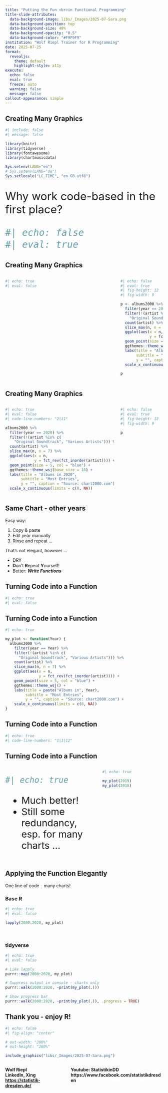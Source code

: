 ```yaml
---
title: "Putting the Fun <br>in Functional Programming"
title-slide-attributes: 
  data-background-image: libs/_Images/2025-07-Sara.png
  data-background-position: top
  data-background-size: 40%
  data-background-opacity: "0.5"
  data-background-color: "#F9F9F9"
institution: "Wolf Riepl Trainer for R Programming"
date: 2025-07-25
format: 
  revealjs:
    theme: default
    highlight-style: a11y
execute:
  echo: false
  eval: true
  freeze: auto
  warning: false
  message: false
callout-appearance: simple
---
```


## Creating Many Graphics

```r
#| include: false
#| message: false

library(knitr)
library(tidyverse)
library(fontawesome)
library(chartmusicdata)

Sys.setenv(LANG="en")
# Sys.setenv(LANG="de")
Sys.setlocale("LC_TIME", "en_GB.utf8")
```

::: {style="font-size: 2.2rem"}

Why work code-based in the first place?

```r
#| echo: false
#| eval: true
```

:::


## Creating Many Graphics

:::: columns
::: {.column style="width: 72%"}

```r
#| echo: true
#| eval: false
```

:::

::: {.column style="width: 28%"}

```r
#| echo: false
#| eval: true
#| fig-height: 12
#| fig-width: 9

p <- albums2000 %>% 
  filter(year == 2020) %>%
  filter(!(artist %in% c(
    "Original Soundtrack", "Various Artists"))) %>%
  count(artist) %>% 
  slice_max(n, n = 7) %>% 
  ggplot(aes(x = n, 
             y = fct_rev(fct_inorder(artist)))) +
  geom_point(size = 5, col = "blue") +
  ggthemes::theme_wsj(base_size = 24) +
  labs(title = "Albums in 2020",
       subtitle = "Most Entries",
       y = "", caption = "Source: chart2000.com") +
  scale_x_continuous(limits = c(0, NA))

p
```

:::
::::


## Creating Many Graphics

:::: columns
::: {.column style="width: 72%"}

```r
#| echo: true
#| eval: false
#| code-line-numbers: "2|11"

albums2000 %>% 
  filter(year == 2020) %>%
  filter(!(artist %in% c(
    "Original Soundtrack", "Various Artists"))) %>%
  count(artist) %>% 
  slice_max(n, n = 7) %>% 
  ggplot(aes(x = n, 
             y = fct_rev(fct_inorder(artist)))) +
  geom_point(size = 5, col = "blue") +
  ggthemes::theme_wsj(base_size = 18) +
  labs(title = "Albums in 2020",
       subtitle = "Most Entries",
       y = "", caption = "Source: chart2000.com") +
  scale_x_continuous(limits = c(0, NA))

```

:::

::: {.column style="width: 28%"}

```r
#| echo: false
#| eval: true
#| fig-height: 12
#| fig-width: 9

p
```

:::
::::


## Same Chart - other years

Easy way:

::: incremental

1. Copy & paste
2. Edit year manually
3. Rinse and repeat ...

That's not elegant, however ...

- DRY
- **D**on't **R**epeat **Y**ourself!
- Better: ***Write Functions***
:::


## Turning Code into a Function

```r
#| echo: true
#| eval: false
```


## Turning Code into a Function

```r
#| echo: true

my_plot <- function(Year) {
  albums2000 %>% 
    filter(year == Year) %>%
    filter(!(artist %in% c(
      "Original Soundtrack", "Various Artists"))) %>%
    count(artist) %>% 
    slice_max(n, n = 7) %>% 
    ggplot(aes(x = n, 
               y = fct_rev(fct_inorder(artist)))) +
    geom_point(size = 5, col = "blue") +
    ggthemes::theme_wsj() +
    labs(title = paste("Albums in", Year),
         subtitle = "Most Entries",
         y = "", caption = "Source: chart2000.com") +
    scale_x_continuous(limits = c(0, NA))
}
```


## Turning Code into a Function

```r
#| echo: true
#| code-line-numbers: "1|3|12"

```


## Turning Code into a Function

:::: columns
::: {.column style="font-size: 1.9rem; width: 60%"}

```r
#| echo: true
```

::: incremental

- Much better!
- Still some redundancy, esp. for many charts ...

:::
:::

::: {.column style="width: 40%"}

```r
#| echo: true

my_plot(2019)
my_plot(2018)

```

:::
::::


## Applying the Function Elegantly

One line of code - many charts!

### Base R

```r
#| echo: true
#| eval: false

lapply(2000:2020, my_plot)
```

::: fragment

<br>

### tidyverse

```r
#| echo: true
#| eval: false

# Like lapply
purrr::map(2000:2020, my_plot)

# Suppress output in console - charts only
purrr::walk(2000:2020, ~print(my_plot(.)))

# Show progress bar
purrr::walk(2000:2020, ~print(my_plot(.)), .progress = TRUE)
```

:::


## Thank you - enjoy R! {.smaller}

```r
#| echo: false
#| fig-align: "center"

# out-width: "200%"
# out-height: "200%"

include_graphics("libs/_Images/2025-07-Sara.png")
```

:::: columns
::: column

**Wolf Riepl  
LinkedIn, Xing  
<https://statistik-dresden.de/>**  
:::

::: column

**Youtube: StatistikinDD  
https://www.facebook.com/statistikdresden**

:::
::::
